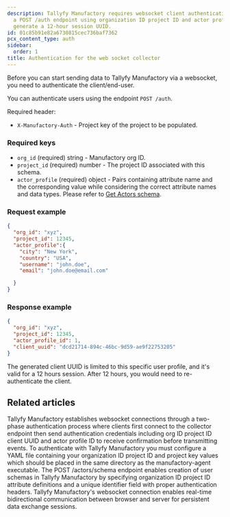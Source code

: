 ```yaml
---
description: Tallyfy Manufactory requires websocket client authentication through
  a POST /auth endpoint using organization ID project ID and actor profile data to
  generate a 12-hour session UUID.
id: 01c85b91e82a6730815cec736baf7362
pcx_content_type: auth
sidebar:
  order: 1
title: Authentication for the web socket collector
---
```


Before you can start sending data to Tallyfy Manufactory via a websocket, you need to authenticate the client/end-user.

You can authenticate users using the endpoint `POST /auth`.

Required header:

- `X-Manufactory-Auth` - Project key of the project to be populated.

### Required keys

- `org_id` (required) string - Manufactory org ID.
- `project_id` (required) number - The project ID associated with this schema.
- `actor_profile` (required) object - Pairs containing attribute name and the corresponding value while considering the correct attribute names and data types. Please refer to [Get Actors schema](/products/manufactory/actors/get_schema/).

### Request example
```json
{
  "org_id": "xyz",
  "project_id": 12345,
  "actor_profile":{
    "city": "New York",
    "country": "USA",
    "username": "john.doe",
    "email": "john.doe@email.com"

  }
}
```

### Response example

```json
{
  "org_id": "xyz",
  "project_id": 12345,
  "actor_profile_id": 1,
  "client_uuid": "dcd21714-894c-46bc-9d59-ae9f22753205"
}
```

The generated client UUID is limited to this specific user profile, and it's valid for a 12 hours session. After 12 hours, you would need to re-authenticate the client.


## Related articles
<CardGrid>
<LinkTitleCard header="<b>Websocket > Connect to our web socket server</b>" href="/products/manufactory/collector/websocket/connect_to_ws/" > Tallyfy Manufactory establishes websocket connections through a two-phase authentication process where clients first connect to the collector endpoint then send authentication credentials including org ID project ID client UUID and actor profile ID to receive confirmation before transmitting events. </LinkTitleCard>
<LinkTitleCard header="<b>Agent > Authentication for the agent collector</b>" href="/products/manufactory/collector/agent/auth/" > To authenticate with Tallyfy Manufactory you must configure a YAML file containing your organization ID project ID and project key values which should be placed in the same directory as the manufactory-agent executable. </LinkTitleCard>
<LinkTitleCard header="<b>Actors > Create actors schema</b>" href="/products/manufactory/actors/create_schema/" > The POST /actors/schema endpoint enables creation of user schemas in Tallyfy Manufactory by specifying organization ID project ID attribute definitions and a unique identifier field with proper authentication headers. </LinkTitleCard>
<LinkTitleCard header="<b>Collector > Collecting events via websocket</b>" href="/products/manufactory/collector/websocket/" > Tallyfy Manufactory's websocket connection enables real-time bidirectional communication between browser and server for persistent data exchange sessions. </LinkTitleCard>
</CardGrid>